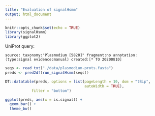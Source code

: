 ```yaml
---
title: "Evaluation of signalHsmm"
output: html_document
---
```


```r
knitr::opts_chunk$set(echo = TRUE)
library(signalHsmm)
library(ggplot2)
```

UniProt query: 
```
source: taxonomy:"Plasmodium [5820]" fragment:no annotation:(type:signal evidence:manual) created:[* TO 20200810]
```

```r
seqs <- read_txt("./data/plasmodium-prots.fasta")
preds <- pred2df(run_signalHsmm(seqs))

DT::datatable(preds, options = list(pageLength = 10, dom = "tBip", 
                                    autoWidth = TRUE),
            filter = "bottom")

ggplot(preds, aes(x = is.signal)) +
  geom_bar() +
  theme_bw()
```

